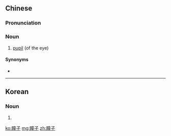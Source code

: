 ==Chinese==
{{zh-forms}}

===Pronunciation===
{{zh-pron
|m=tóngzǐ
|c=tung4 zi2
|mn=tông-chú
|cat=n
}}

===Noun===
{{zh-noun}}

# {{lb|zh|anatomy}} [[pupil]] (of the eye)

====Synonyms====
* {{zh-l|瞳孔}}

----

==Korean==
{{ko-hanjatab}}

===Noun===
{{ko-noun|hj|hangeul=동자}}

# {{hanja form of|동자|[[pupil]] (of the eye)}}

[[ko:瞳子]]
[[mg:瞳子]]
[[zh:瞳子]]